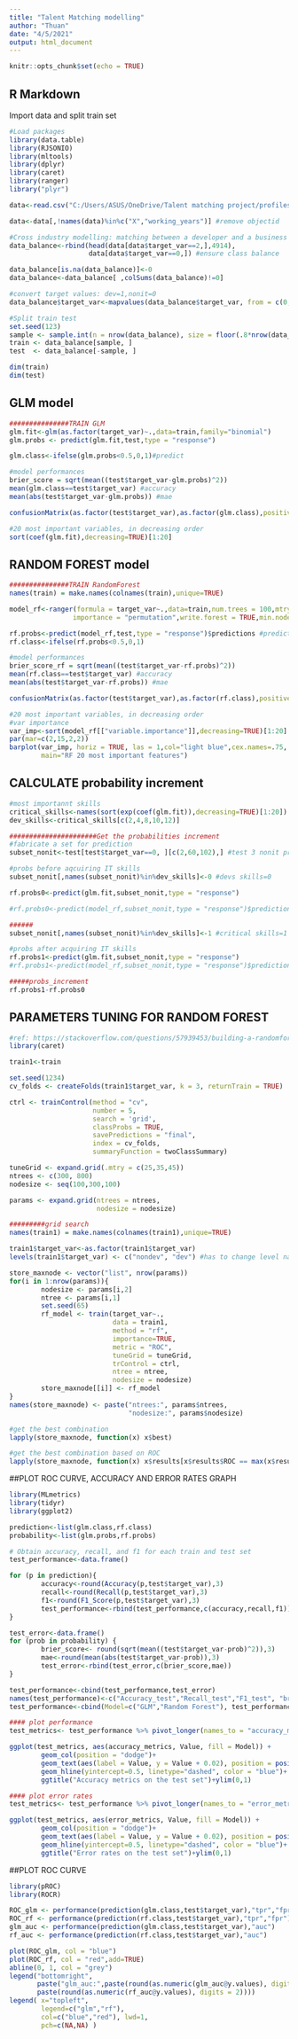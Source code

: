 ---
title: "Talent Matching modelling"
author: "Thuan"
date: "4/5/2021"
output: html_document
---

```{r setup, include=FALSE}
knitr::opts_chunk$set(echo = TRUE)
```

## R Markdown
Import data and split train set

```{r 1, warning=FALSE,message=FALSE}
#Load packages
library(data.table)
library(RJSONIO)
library(mltools)
library(dplyr)
library(caret)
library(ranger)
library("plyr")

data<-read.csv("C:/Users/ASUS/OneDrive/Talent matching project/profiles_final.csv")

data<-data[,!names(data)%in%c("X","working_years")] #remove objectid

#Cross industry modelling: matching between a developer and a business role
data_balance<-rbind(head(data[data$target_var==2,],4914),
                    data[data$target_var==0,]) #ensure class balance

data_balance[is.na(data_balance)]<-0
data_balance<-data_balance[ ,colSums(data_balance)!=0]

#convert target values: dev=1,nonit=0
data_balance$target_var<-mapvalues(data_balance$target_var, from = c(0,2), to = c(1,0))

#Split train test
set.seed(123)
sample <- sample.int(n = nrow(data_balance), size = floor(.8*nrow(data_balance)), replace = F)
train <- data_balance[sample, ]
test  <- data_balance[-sample, ]

dim(train)
dim(test)
```

## GLM model

```{r 2, echo=FALSE, message=FALSE}
###############TRAIN GLM
glm.fit<-glm(as.factor(target_var)~.,data=train,family="binomial")
glm.probs <- predict(glm.fit,test,type = "response")

glm.class<-ifelse(glm.probs<0.5,0,1)#predict

#model performances
brier_score = sqrt(mean((test$target_var-glm.probs)^2))
mean(glm.class==test$target_var) #accuracy
mean(abs(test$target_var-glm.probs)) #mae

confusionMatrix(as.factor(test$target_var),as.factor(glm.class),positive = "1")

#20 most important variables, in decreasing order
sort(coef(glm.fit),decreasing=TRUE)[1:20]
```

## RANDOM FOREST model
```{r rf, echo=FALSE,message=FALSE}
###############TRAIN RandomForest
names(train) = make.names(colnames(train),unique=TRUE)

model_rf<-ranger(formula = target_var~.,data=train,num.trees = 100,mtry = sqrt(dim(train)[2]-1),
                importance = "permutation",write.forest = TRUE,min.node.size =0.1*dim(train)[1])

rf.probs<-predict(model_rf,test,type = "response")$predictions #predict
rf.class<-ifelse(rf.probs<0.5,0,1)

#model performances
brier_score_rf = sqrt(mean((test$target_var-rf.probs)^2))
mean(rf.class==test$target_var) #accuracy
mean(abs(test$target_var-rf.probs)) #mae

confusionMatrix(as.factor(test$target_var),as.factor(rf.class),positive = "1")

#20 most important variables, in decreasing order
#var importance
var_imp<-sort(model_rf[["variable.importance"]],decreasing=TRUE)[1:20]
par(mar=c(2,15,2,2))
barplot(var_imp, horiz = TRUE, las = 1,col="light blue",cex.names=.75,
        main="RF 20 most important features")
```

## CALCULATE probability increment
```{r probs, echo=FALSE, message=FALSE}
#most importannt skills
critical_skills<-names(sort(exp(coef(glm.fit)),decreasing=TRUE)[1:20])
dev_skills<-critical_skills[c(2,4,8,10,12)]

######################Get the probabilities increment
#fabricate a set for prediction
subset_nonit<-test[test$target_var==0, ][c(2,60,102),] #test 3 nonit profiles

#probs before aqcuiring IT skills
subset_nonit[,names(subset_nonit)%in%dev_skills]<-0 #devs skills=0

rf.probs0<-predict(glm.fit,subset_nonit,type = "response")

#rf.probs0<-predict(model_rf,subset_nonit,type = "response")$predictions #RF prediction

######
subset_nonit[,names(subset_nonit)%in%dev_skills]<-1 #critical skills=1

#probs after acquiring IT skills
rf.probs1<-predict(glm.fit,subset_nonit,type = "response")
#rf.probs1<-predict(model_rf,subset_nonit,type = "response")$predictions

#####probs_increment
rf.probs1-rf.probs0
```

## PARAMETERS TUNING FOR RANDOM FOREST
```{r tune, echo=FALSE, message=FALSE}
#ref: https://stackoverflow.com/questions/57939453/building-a-randomforest-with-caret
library(caret) 

train1<-train

set.seed(1234)
cv_folds <- createFolds(train1$target_var, k = 3, returnTrain = TRUE)

ctrl <- trainControl(method = "cv",
                     number = 5,
                     search = 'grid',
                     classProbs = TRUE,
                     savePredictions = "final",
                     index = cv_folds,
                     summaryFunction = twoClassSummary)

tuneGrid <- expand.grid(.mtry = c(25,35,45))
ntrees <- c(300, 800)    
nodesize <- seq(100,300,100)

params <- expand.grid(ntrees = ntrees,
                      nodesize = nodesize)

#########grid search
names(train1) = make.names(colnames(train1),unique=TRUE)

train1$target_var<-as.factor(train1$target_var)
levels(train1$target_var) <- c("nondev", "dev") #has to change level names coz caret can't take 0 1

store_maxnode <- vector("list", nrow(params))
for(i in 1:nrow(params)){
        nodesize <- params[i,2]
        ntree <- params[i,1]
        set.seed(65)
        rf_model <- train(target_var~.,
                          data = train1,
                          method = "rf",
                          importance=TRUE,
                          metric = "ROC",
                          tuneGrid = tuneGrid,
                          trControl = ctrl,
                          ntree = ntree,
                          nodesize = nodesize)
        store_maxnode[[i]] <- rf_model
}
names(store_maxnode) <- paste("ntrees:", params$ntrees,
                              "nodesize:", params$nodesize)

#get the best combination
lapply(store_maxnode, function(x) x$best)

#get the best combination based on ROC
lapply(store_maxnode, function(x) x$results[x$results$ROC == max(x$results$ROC),])
```

##PLOT ROC CURVE, ACCURACY AND ERROR RATES GRAPH
```{r plot, message=F, warning=F}
library(MLmetrics)
library(tidyr)
library(ggplot2)

prediction<-list(glm.class,rf.class)
probability<-list(glm.probs,rf.probs)

# Obtain accuracy, recall, and f1 for each train and test set
test_performance<-data.frame()

for (p in prediction){
        accuracy<-round(Accuracy(p,test$target_var),3)
        recall<-round(Recall(p,test$target_var),3)
        f1<-round(F1_Score(p,test$target_var),3)
        test_performance<-rbind(test_performance,c(accuracy,recall,f1))
}

test_error<-data.frame()
for (prob in probability) {
        brier_score<- round(sqrt(mean((test$target_var-prob)^2)),3)
        mae<-round(mean(abs(test$target_var-prob)),3)
        test_error<-rbind(test_error,c(brier_score,mae))
}

test_performance<-cbind(test_performance,test_error)
names(test_performance)<-c("Accuracy_test","Recall_test","F1_test", "brier_score","mae")
test_performance<-cbind(Model=c("GLM","Random Forest"), test_performance)

#### plot performance
test_metrics<- test_performance %>% pivot_longer(names_to = "accuracy_metrics", values_to = "Value", Accuracy_test:F1_test)

ggplot(test_metrics, aes(accuracy_metrics, Value, fill = Model)) + 
        geom_col(position = "dodge")+
        geom_text(aes(label = Value, y = Value + 0.02), position = position_dodge(0.9), vjust = 0)+
        geom_hline(yintercept=0.5, linetype="dashed", color = "blue")+
        ggtitle("Accuracy metrics on the test set")+ylim(0,1)

#### plot error rates
test_metrics<- test_performance %>% pivot_longer(names_to = "error_metrics", values_to = "Value", brier_score:mae)

ggplot(test_metrics, aes(error_metrics, Value, fill = Model)) + 
        geom_col(position = "dodge")+
        geom_text(aes(label = Value, y = Value + 0.02), position = position_dodge(0.9), vjust = 0)+
        geom_hline(yintercept=0.5, linetype="dashed", color = "blue")+
        ggtitle("Error rates on the test set")+ylim(0,1)
```

##PLOT ROC CURVE
```{r roc, message=F, warning=F}
library(pROC)
library(ROCR)

ROC_glm <- performance(prediction(glm.class,test$target_var),"tpr","fpr")
ROC_rf <- performance(prediction(rf.class,test$target_var),"tpr","fpr")
glm_auc <- performance(prediction(glm.class,test$target_var),"auc")
rf_auc <- performance(prediction(rf.class,test$target_var),"auc")

plot(ROC_glm, col = "blue")
plot(ROC_rf, col = "red",add=TRUE)
abline(0, 1, col = "grey")
legend("bottomright", 
       paste("glm_auc:",paste(round(as.numeric(glm_auc@y.values), digits = 2)),";rf_auc:", 
       paste(round(as.numeric(rf_auc@y.values), digits = 2))))
legend( x="topleft", 
        legend=c("glm","rf"),
        col=c("blue","red"), lwd=1, 
        pch=c(NA,NA) )
```